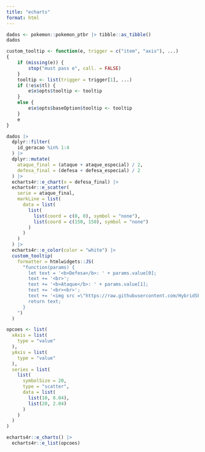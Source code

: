 ```yaml
---
title: "echarts"
format: html
---
```



```r
dados <- pokemon::pokemon_ptbr |> tibble::as_tibble()
dados
```


```r
custom_tooltip <- function(e, trigger = c("item", "axis"), ...) 
{
    if (missing(e)) {
        stop("must pass e", call. = FALSE)
    }
    tooltip <- list(trigger = trigger[1], ...)
    if (!e$x$tl) {
        e$x$opts$tooltip <- tooltip
    }
    else {
        e$x$opts$baseOption$tooltip <- tooltip
    }
    e
}
```

```r
dados |>
  dplyr::filter(
    id_geracao %in% 1:4
  ) |>
  dplyr::mutate(
    ataque_final = (ataque + ataque_especial) / 2,
    defesa_final = (defesa + defesa_especial) / 2
  ) |>
  echarts4r::e_chart(x = defesa_final) |>
  echarts4r::e_scatter(
    serie = ataque_final,
    markLine = list(
      data = list(
        list(
          list(coord = c(0, 0), symbol = "none"),
          list(coord = c(150, 150), symbol = "none")
        )
      )
    )
  ) |>
  echarts4r::e_color(color = "white") |>
  custom_tooltip(
    formatter = htmlwidgets::JS(
      "function(params) {
        let text = '<b>Defesa</b>: ' + params.value[0];
        text += '<br>';
        text += '<b>Ataque</b>: ' + params.value[1];
        text += '<br><br>';
        text += '<img src =\"https://raw.githubusercontent.com/HybridShivam/Pokemon/master/assets/images/001.png\" width = 50px style = \"display: block; margin: auto;\">';
        return text;
      }
    ")
  )
```


```r
opcoes <- list(
  xAxis = list(
    type = "value"
  ),
  yAxis = list(
    type = "value"
  ),
  series = list(
    list(
      symbolSize = 20,
      type = "scatter",
      data = list(
        list(10, 8.04),
        list(20, 2.04)
      )
    )
  )
)

echarts4r::e_charts() |> 
  echarts4r::e_list(opcoes)
```